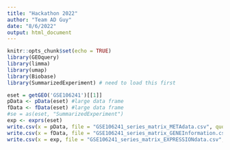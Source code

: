 ```yaml
---
title: "Hackathon 2022"
author: "Team AD Guy"
date: "8/6/2022"
output: html_document
---
```


```r
knitr::opts_chunk$set(echo = TRUE)
library(GEOquery)
library(limma)
library(umap)
library(Biobase)
library(SummarizedExperiment) # need to load this first 

```

```r

eset = getGEO('GSE106241')[[1]] 
pData <- pData(eset) #large data frame 
fData <- fData(eset) #large data frame 
#se = as(eset, "SummarizedExperiment") 
exp <- exprs(eset)
write.csv(x = pData, file = "GSE106241_series_matrix_METAdata.csv", quote = F, row.names = T)
write.csv(x = fData, file = "GSE106241_series_matrix_GENEInformation.csv", quote = F, row.names = T) 
write.csv(x = exp, file = "GSE106241_series_matrix_EXPRESSIONdata.csv", quote = F, row.names = T) 


```


